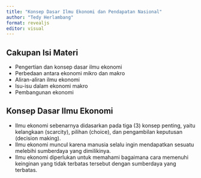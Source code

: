 ```yaml
---
title: "Konsep Dasar Ilmu Ekonomi dan Pendapatan Nasional"
author: "Tedy Herlambang"
format: revealjs
editor: visual
---
```


## Cakupan Isi Materi

- Pengertian dan konsep dasar  ilmu ekonomi
- Perbedaan antara ekonomi mikro dan makro
- Aliran-aliran ilmu ekonomi
- Isu-isu dalam ekonomi makro
- Pembangunan ekonomi

## Konsep Dasar Ilmu Ekonomi

- Ilmu ekonomi sebenarnya didasarkan pada tiga (3) konsep penting, yaitu kelangkaan (scarcity), pilihan (choice), dan pengambilan keputusan (decision making). 
- Ilmu ekonomi muncul karena manusia selalu ingin mendapatkan sesuatu melebihi sumberdaya yang dimilikinya.
- Ilmu ekonomi diperlukan untuk memahami bagaimana cara memenuhi keinginan yang tidak terbatas tersebut dengan sumberdaya yang terbatas.
